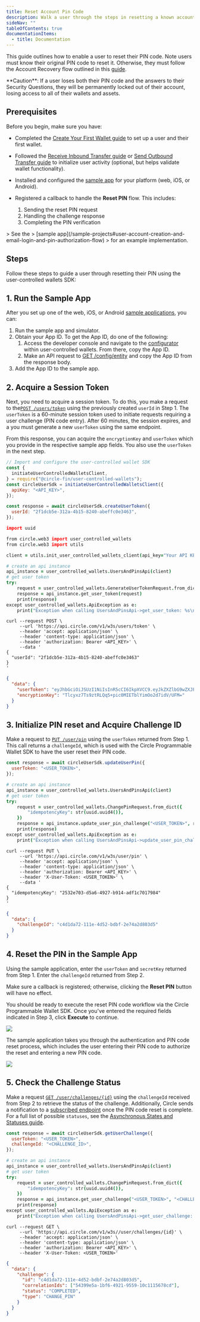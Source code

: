 ---
title: Reset Account Pin Code
description: Walk a user through the steps in resetting a known account PIN code.
sideNav: ""
tableOfContents: true
documentationItems:
  - title: Documentation
---

This guide outlines how to enable a user to reset their PIN code. Note users
must know their original PIN code to reset it. Otherwise, they must follow the
Account Recovery flow outlined in this
[guide](/wallets/user-controlled/recover-account).

<Warning>
  **Caution**: If a user loses both their PIN code and the answers to their
  Security Questions, they will be permanently locked out of their account,
  losing access to all of their wallets and assets.
</Warning>

## Prerequisites

Before you begin, make sure you have:

- Completed the
  [Create Your First Wallet guide](/wallets/user-controlled/react-native-sdk-ui-customization-api)
  to set up a user and their first wallet.
- Followed the
  [Receive Inbound Transfer guide](/wallets/user-controlled/receive-inbound-transfer)
  or
  [Send Outbound Transfer guide](/wallets/user-controlled/send-outbound-transfer)
  to initialize user activity (optional, but helps validate wallet
  functionality).
- Installed and configured the
  [sample app](/sample-projects#user-account-creation-and-email-login-and-pin-authorization-flow)
  for your platform (web, iOS, or Android).
- Registered a callback to handle the **Reset PIN** flow. This includes:

  1. Sending the reset PIN request
  2. Handling the challenge response
  3. Completing the PIN verification

<Note>
  > See the
  > [sample app](/sample-projects#user-account-creation-and-email-login-and-pin-authorization-flow)
  > for an example implementation.
</Note>

## Steps

Follow these steps to guide a user through resetting their PIN using the
user-controlled wallets SDK:

## 1. Run the Sample App

After you set up one of the web, iOS, or Android
[sample applications](/sample-projects#user-account-creation-and-email-login-and-pin-authorization-flow),
you can:

1. Run the sample app and simulator.
2. Obtain your App ID. To get the App ID, do one of the following:
   1. Access the developer console and navigate to the
      [configurator](https://console.circle.com/wallets/user/configurator)
      within user-controlled wallets. From there, copy the App ID.
   2. Make an API request to
      [GET /config/entity](/api-reference/w3s/programmable-wallets/get-entity-config)
      and copy the App ID from the response body.
3. Add the App ID to the sample app.

## 2. Acquire a Session Token

Next, you need to acquire a session token. To do this, you make a request to
the[`POST /users/token`](/api-reference/wallets/user-controlled-wallets/get-user-token)
using the previously created `userId` in Step 1. The `userToken` is a 60-minute
session token used to initiate requests requiring a user challenge (PIN code
entry). After 60 minutes, the session expires, and a you must generate a new
`userToken` using the same endpoint.

From this response, you can acquire the `encryptionKey` and `userToken` which
you provide in the respective sample app fields. You also use the `userToken` in
the next step.

<CodeGroup>

```javascript Node.js SDK
// Import and configure the user-controlled wallet SDK
const {
  initiateUserControlledWalletsClient,
} = require("@circle-fin/user-controlled-wallets");
const circleUserSdk = initiateUserControlledWalletsClient({
  apiKey: "<API_KEY>",
});

const response = await circleUserSdk.createUserToken({
  userId: "2f1dcb5e-312a-4b15-8240-abeffc0e3463",
});
```

```coffeescript Python SDK
import uuid

from circle.web3 import user_controlled_wallets
from circle.web3 import utils

client = utils.init_user_controlled_wallets_client(api_key="Your API KEY")

# create an api instance
api_instance = user_controlled_wallets.UsersAndPinsApi(client)
# get user token
try:
    request = user_controlled_wallets.GenerateUserTokenRequest.from_dict({"userId": "<USER_ID>"})
    response = api_instance.get_user_token(request)
    print(response)
except user_controlled_wallets.ApiException as e:
    print("Exception when calling UsersAndPinsApi->get_user_token: %s\n" % e)
```

```curl
curl --request POST \
     --url 'https://api.circle.com/v1/w3s/users/token' \
     --header 'accept: application/json' \
     --header 'content-type: application/json' \
     --header 'authorization: Bearer <API_KEY>' \
     --data '
{
  "userId": "2f1dcb5e-312a-4b15-8240-abeffc0e3463"
}
'
```

</CodeGroup>

```json Response body
{
  "data": {
    "userToken": "eyJhbGciOiJSUzI1NiIsInR5cCI6IkpXVCC9.eyJkZXZlbG9wZXJFbnRpdHlFbnZpcm9ubWVudCI6IlRFU1QiLCJlbnRpdHlJZCI6IjRlMDdhOGM5LTIxOTAtNDVlNC1hNjc0LWQyMGFkNjg4MWI3YyIsImV4cCI6MTY5MDU1MjcwNywiaWF0IjoxNjkwNTQ5MTA3LCJpbnRlcm5hbFVzZXJJZCI6ImQ2ZjkzODliLWQ5MzUtNWFlYy1iOTVhLWNjNTk1NjA2YWM5NiIsImlzcyI6Imh0dHBzOi8vcHJvZ3JhbW1hYmxlLXdhbGxldC5jaXJjbGUuY29tIiwianRpIjoiMmE0YmJlMzAtZTdkZi00YmM2LThiODMtNTk0NGUyMzE2ODlkIiwic3ViIjoiZXh0X3VzZXJfaWRfOSJ9.dhfByhxZFbJx0XWlzxneadT4RQWdnxLu3FSN9ln65hCDOfavaTL1sc4h-jUR8i4zMmfdURw3FFcQIdSbm-BUg6M7FP_fp-cs9xBbNmRZa31gMd1aKdcajJ9SvlVrfUowYfGXM3VcNF8rtTFtW-gk1-KzU4u10U35XXbbMcW1moxE0Rqx_fKotDgk2VdITuuds5d5TiQzAXECqeCOCtNoDKktMkglltbnLxOaRl2ReZjGt-ctD2V0DbYNO4T_ndPSUDI6qD7dXQRed5uDcezJYoha3Qj3tFGBglEnox2Y6DWTbllqjwmfTGrU8Pr0yz4jQz7suGwmiCzHPxcpYxMzYQ",
    "encryptionKey": "Tlcyxz7Ts9ztRLQq5+pic0MIETblYimOo2d7idV/UFM="
  }
}
```

## 3. Initialize PIN reset and Acquire Challenge ID

Make a request to
[`PUT /user/pin`](/api-reference/wallets/user-controlled-wallets/create-user-pin-challenge)
using the `userToken` returned from Step 1. This call returns a `challengeId`,
which is used with the Circle Programmable Wallet SDK to have the user reset
their PIN code.

<CodeGroup>

```javascript Node.js SDK
const response = await circleUserSdk.updateUserPin({
  userToken: "<USER_TOKEN>",
});
```

```coffeescript Python SDK
# create an api instance
api_instance = user_controlled_wallets.UsersAndPinsApi(client)
# get user token
try:
    request = user_controlled_wallets.ChangePinRequest.from_dict({
        "idempotencyKey": str(uuid.uuid4()),
    })
    response = api_instance.update_user_pin_challenge("<USER_TOKEN>", request)
    print(response)
except user_controlled_wallets.ApiException as e:
    print("Exception when calling UsersAndPinsApi->update_user_pin_challenge: %s\n" % e)
```

```curl
curl --request PUT \
     --url 'https://api.circle.com/v1/w3s/user/pin' \
     --header 'accept: application/json' \
     --header 'content-type: application/json' \
     --header 'authorization: Bearer <API_KEY>' \
     --header 'X-User-Token: <USER_TOKEN>' \
     --data '
{
  "idempotencyKey": "2532e703-d5a6-4927-b914-adf1c7017984"
}
'
```

</CodeGroup>

```json
{
  "data": {
    "challengeId": "c4d1da72-111e-4d52-bdbf-2e74a2d803d5"
  }
}
```

## 4. Reset the PIN in the Sample App

Using the sample application, enter the `userToken` and `secretKey` returned
from Step 1. Enter the `challengeId` returned from Step 2.

<Warning>

Make sure a callback is registered; otherwise, clicking the **Reset PIN** button
will have no effect.

</Warning>

You should be ready to execute the reset PIN code workflow via the Circle
Programmable Wallet SDK. Once you've entered the required fields indicated in
Step 3, click **Execute** to continue.

<Frame>
  <img src="/w3s/images/ucw-rapc-sampleapp01.png" />
</Frame>

The sample application takes you through the authentication and PIN code reset
process, which includes the user entering their PIN code to authorize the reset
and entering a new PIN code.

<Frame>
  <img src="/w3s/images/ucw-rapc-sampleapp02.png" />
</Frame>

## 5. Check the Challenge Status

Make a request
[`GET /user/challenges/{id}`](/api-reference/wallets/user-controlled-wallets/get-user-challenge)
using the `challengeId` received from Step 2 to retrieve the status of the
challenge. Additionally, Circle sends a notification to a
[subscribed endpoint](/wallets/webhook-notifications) once the PIN code reset is
complete. For a full list of possible `statuses`, see the
[Asynchronous States and Statuses guide](/w3s/asynchronous-states-and-statuses).

<CodeGroup>

```javascript Node.js SDK
const response = await circleUserSdk.getUserChallenge({
  userToken: "<USER_TOKEN>",
  challengeId: "<CHALLENGE_ID>",
});
```

```coffeescript Python SDK
# create an api instance
api_instance = user_controlled_wallets.UsersAndPinsApi(client)
# get user token
try:
    request = user_controlled_wallets.ChangePinRequest.from_dict({
        "idempotencyKey": str(uuid.uuid4()),
    })
    response = api_instance.get_user_challenge("<USER_TOKEN>", "<CHALLENGE_ID>")
    print(response)
except user_controlled_wallets.ApiException as e:
    print("Exception when calling UsersAndPinsApi->get_user_challenge: %s\n" % e)
```

```curl
curl --request GET \
     --url 'https://api.circle.com/v1/w3s//user/challenges/{id}' \
     --header 'accept: application/json' \
     --header 'content-type: application/json' \
     --header 'authorization: Bearer <API_KEY>' \
     --header 'X-User-Token: <USER_TOKEN>'
```

</CodeGroup>

```json Response Body
{
  "data": {
    "challenge": {
      "id": "c4d1da72-111e-4d52-bdbf-2e74a2d803d5",
      "correlationIds": ["54399e5a-1bf6-4921-9559-10c1115678cd"],
      "status": "COMPLETED",
      "type": "CHANGE_PIN"
    }
  }
}
```
